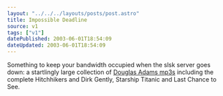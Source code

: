 ```yaml
---
layout: "../../../layouts/posts/post.astro"
title: Impossible Deadline
source: v1
tags: ["v1"]
datePublished: 2003-06-01T18:54:09
dateUpdated: 2003-06-01T18:54:09
---
```


Something to keep your bandwidth occupied when the slsk server goes down: a startlingly large collection of [Douglas Adams mp3s][1] including the complete Hitchhikers and Dirk Gently, Starship Titanic and Last Chance to See.

[1]: http://mediawhore.wi2600.org/audio/mp3/Douglas_Adams/ "wi2600.org: Douglas Adams media archive"

